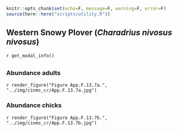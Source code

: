 ```r
knitr::opts_chunk$set(echo=F, message=F, warning=F, error=F)
source(here::here("scripts/utility.R"))
```

## Western Snowy Plover (_Charadrius nivosus nivosus_)

`r get_modal_info()`

## {.tabset}

### Abundance adults

`r render_figure("Figure App.F.13.7a.", "../img/cinms_cr/App.F.13.7a.jpg")`

### Abundance chicks

`r render_figure("Figure App.F.13.7b.", "../img/cinms_cr/App.F.13.7b.jpg")`

